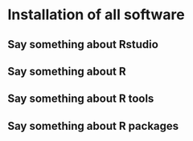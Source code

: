 # Installation of all software {#sec-installation}

## Say something about Rstudio

## Say something about R

## Say something about R tools

## Say something about R packages
